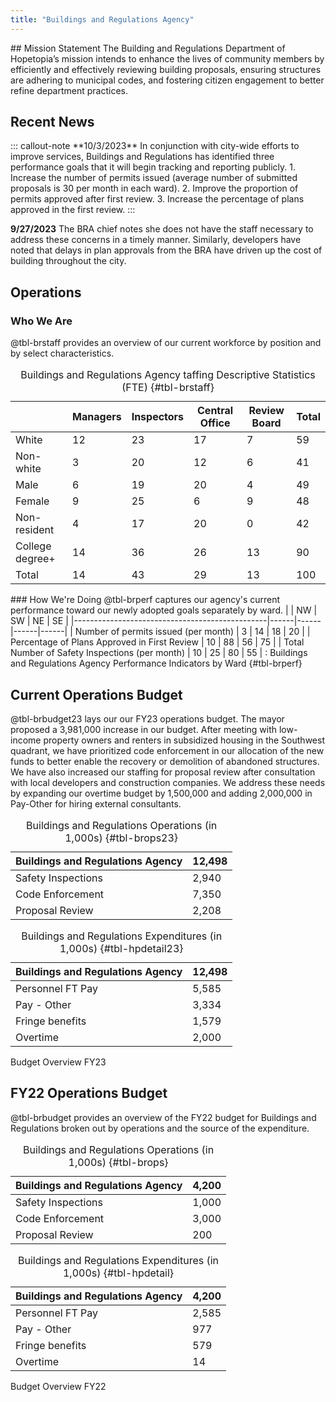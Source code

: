 ```yaml
---
title: "Buildings and Regulations Agency"
---
```


```{=html}
## Mission Statement

The Building and Regulations Department of Hopetopia’s mission intends to enhance the lives of community members by efficiently and effectively reviewing building proposals, ensuring structures are adhering to municipal codes, and fostering citizen engagement to better refine department practices.
```
## Recent News

```{=html}
::: callout-note
**10/3/2023** In conjunction with city-wide efforts to improve services, Buildings and Regulations has identified three performance goals that it will begin tracking and reporting publicly. 1. Increase the number of permits issued (average number of submitted proposals is 30 per month in each ward). 2. Improve the proportion of permits approved after first review. 3. Increase the percentage of plans approved in the first review.
:::
```
::: callout-note
**9/27/2023** The BRA chief notes she does not have the staff necessary to address these concerns in a timely manner. Similarly, developers have noted that delays in plan approvals from the BRA have driven up the cost of building throughout the city.
:::

## Operations

### Who We Are

@tbl-brstaff provides an overview of our current workforce by position and by select characteristics.

|                 | Managers | Inspectors | Central Office | Review Board | Total |
|-----------------|----------|------------|----------------|--------------|-------|
| White           | 12       | 23         | 17             | 7            | 59    |
| Non-white       | 3        | 20         | 12             | 6            | 41    |
| Male            | 6        | 19         | 20             | 4            | 49    |
| Female          | 9        | 25         | 6              | 9            | 48    |
| Non-resident    | 4        | 17         | 20             | 0            | 42    |
| College degree+ | 14       | 36         | 26             | 13           | 90    |
| Total           | 14       | 43         | 29             | 13           | 100   |

: Buildings and Regulations Agency taffing Descriptive Statistics (FTE) {#tbl-brstaff}

```{=html}
### How We're Doing

@tbl-brperf captures our agency's current performance toward our newly adopted goals separately by ward.

|                                                         | NW  | SW  | NE  | SE  |
|------------------------------------------------|------|------|------|------|
| Number of permits issued (per month) | 3  | 14  | 18   | 20   |
| Percentage of Plans Approved in First Review  | 10   | 88   | 56   | 75   |
| Total Number of Safety Inspections (per month)  | 10  | 25  | 80  | 55  |

: Buildings and Regulations Agency Performance Indicators by Ward {#tbl-brperf}
```
## Current Operations Budget

@tbl-brbudget23 lays our our FY23 operations budget. The mayor proposed a 3,981,000 increase in our budget. After meeting with low-income property owners and renters in subsidized housing in the Southwest quadrant, we have prioritized code enforcement in our allocation of the new funds to better enable the recovery or demolition of abandoned structures. We have also increased our staffing for proposal review after consultation with local developers and construction companies. We address these needs by expanding our overtime budget by 1,500,000 and adding 2,000,000 in Pay-Other for hiring external consultants.

::: {#tbl-brbudget23 layout-ncol="2"}
| Buildings and Regulations Agency | 12,498 |
|----------------------------------|--------|
| Safety Inspections               | 2,940  |
| Code Enforcement                 | 7,350  |
| Proposal Review                  | 2,208  |

: Buildings and Regulations Operations (in 1,000s) {#tbl-brops23}

| Buildings and Regulations Agency | 12,498 |
|----------------------------------|--------|
| Personnel FT Pay                 | 5,585  |
| Pay - Other                      | 3,334  |
| Fringe benefits                  | 1,579  |
| Overtime                         | 2,000  |

: Buildings and Regulations Expenditures (in 1,000s) {#tbl-hpdetail23}

Budget Overview FY23
:::

## FY22 Operations Budget

@tbl-brbudget provides an overview of the FY22 budget for Buildings and Regulations broken out by operations and the source of the expenditure.

::: {#tbl-brbudget layout-ncol="2"}
| Buildings and Regulations Agency | 4,200 |
|----------------------------------|-------|
| Safety Inspections               | 1,000 |
| Code Enforcement                 | 3,000 |
| Proposal Review                  | 200   |

: Buildings and Regulations Operations (in 1,000s) {#tbl-brops}

| Buildings and Regulations Agency | 4,200 |
|----------------------------------|-------|
| Personnel FT Pay                 | 2,585 |
| Pay - Other                      | 977   |
| Fringe benefits                  | 579   |
| Overtime                         | 14    |

: Buildings and Regulations Expenditures (in 1,000s) {#tbl-hpdetail}

Budget Overview FY22
:::
